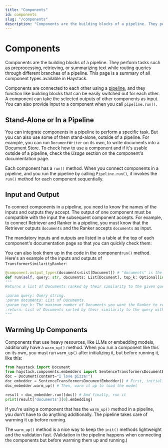 ```yaml
---
title: "Components"
id: components
slug: "/components"
description: "Components are the building blocks of a pipeline. They perform tasks such as preprocessing, retrieving, or summarizing text while routing queries through different branches of a pipeline. This page is a summary of all component types available in Haystack."
---
```



# Components

Components are the building blocks of a pipeline. They perform tasks such as preprocessing, retrieving, or summarizing text while routing queries through different branches of a pipeline. This page is a summary of all component types available in Haystack.

Components are connected to each other using a [pipeline](pipelines.mdx), and they function like building blocks that can be easily switched out for each other. A component can take the selected outputs of other components as input. You can also provide input to a component when you call `pipeline.run()`.

## Stand-Alone or In a Pipeline

You can integrate components in a pipeline to perform a specific task. But you can also use some of them stand-alone, outside of a pipeline. For example, you can run `DocumentWriter` on its own, to write documents into a Document Store. To check how to use a component and if it's usable outside of a pipeline, check the _Usage_ section on the component's documentation page.

Each component has a `run()` method. When you connect components in a pipeline, and you run the pipeline by calling `Pipeline.run()`, it invokes the `run()` method for each component sequentially. 

## Input and Output

To connect components in a pipeline, you need to know the names of the inputs and outputs they accept. The output of one component must be compatible with the input the subsequent component accepts. For example, to connect Retriever and Ranker in a pipeline, you must know that the Retriever outputs `documents` and the Ranker accepts `documents` as input. 

The mandatory inputs and outputs are listed in a table at the top of each component's documentation page so that you can quickly check them:
<ClickableImage src="/img/3a53f3e-inputs_and_outputs.png" alt="" />

You can also look them up in the code in the component`run()` method. Here's an example of the inputs and outputs of `TransformerSimilarityRanker`:

```python
@component.output_types(documents=List[Document]) # "documents" is the output name you need when connecting components in a pipeline
def run(self, query: str, documents: List[Document], top_k: Optional[int] = None):# "query" and "documents" are the mandatory inputs, additionally you can also specify the optional top_k parameter
"""
Returns a list of Documents ranked by their similarity to the given query.

:param query: Query string.
:param documents: List of Documents.
:param top_k: The maximum number of Documents you want the Ranker to return.
:return: List of Documents sorted by their similarity to the query with the most similar Documents appearing first.
"""
```

## Warming Up Components

Components that use heavy resources, like LLMs or embedding models, additionally have a `warm_up()` method. When you run a component like this on its own, you must run `warm_up()` after initializing it, but before running it, like this:

```python
from haystack import Document
from haystack.components.embedders import SentenceTransformersDocumentEmbedder
doc = Document(content="I love pizza!")
doc_embedder = SentenceTransformersDocumentEmbedder() # First, initialize the component
doc_embedder.warm_up() # Then, warm it up to load the model

result = doc_embedder.run([doc]) # And finally, run it
print(result['documents'][0].embedding)
```

If you're using a component that has the `warm_up()` method in a pipeline, you don't have to do anything additionally. The pipeline takes care of warming it up before running. 

The `warm_up()` method is a nice way to keep the `init()` methods lightweight and the validation fast. (Validation in the pipeline happens when connecting the components but before warming them up and running.)